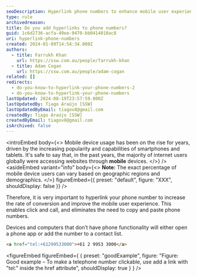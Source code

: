 ```yaml
---
seoDescription: Hyperlink phone numbers to enhance mobile user experience and increase conversion rates with a single click.
type: rule
archivedreason:
title: Do you add hyperlinks to phone numbers?
guid: 1c6d2736-acfa-49ee-9470-bb0414010ac8
uri: hyperlink-phone-numbers
created: 2024-01-09T14:54:34.000Z
authors:
  - title: Farrukh Khan
    url: https://ssw.com.au/people/farrukh-khan
  - title: Adam Cogan
    url: https://ssw.com.au/people/adam-cogan
related: []
redirects:
  - do-you-know-to-hyperlink-your-phone-numbers-2
  - do-you-know-to-hyperlink-your-phone-numbers
lastUpdated: 2024-08-19T23:57:59.000Z
lastUpdatedBy: Tiago Araújo [SSW]
lastUpdatedByEmail: tiagov8@gmail.com
createdBy: Tiago Araújo [SSW]
createdByEmail: tiagov8@gmail.com
isArchived: false
---
```


<introEmbed
  body={<>
Mobile device usage has been on the rise for years, driven by the increasing popularity and capabilities of smartphones and tablets. It's safe to say that, in the past years, the majority of internet users globally were accessing websites through **mobile** devices.
  </>}
/>
<asideEmbed
  variant="info"
  body={<>
    **Note:** The exact percentage of mobile device users can vary based on geographic regions and demographics.
  </>}
  figureEmbed={{
    preset: "default",
    figure: "XXX",
    shouldDisplay: false
  }}
/>

Therefore, it is very important to hyperlink your phone number to increase the rate of conversion and improve the mobile user experience. This enables click and call, and eliminates the need to copy and paste phone numbers.

Devices and computers that don’t have phone functionality will either open a phone app or add the number to a contact list.

```html
<a href="tel:+61299533000">+61 2 9953 3000</a>
```
<figureEmbed figureEmbed={ {
  preset: "goodExample",
  figure: "Figure: Good example – To make a telephone number clickable, use add a link with \"tel:\" inside the href attribute",
  shouldDisplay: true
} } />

